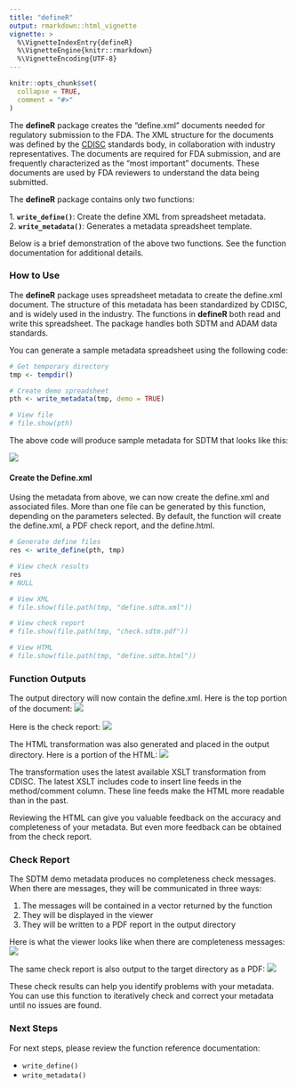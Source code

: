 ```yaml
---
title: "defineR"
output: rmarkdown::html_vignette
vignette: >
  %\VignetteIndexEntry{defineR}
  %\VignetteEngine{knitr::rmarkdown}
  %\VignetteEncoding{UTF-8}
---
```


```r
knitr::opts_chunk$set(
  collapse = TRUE,
  comment = "#>"
)
```

The **defineR** package creates the "define.xml" documents needed for 
regulatory submission to the FDA.  The XML structure for the documents 
was defined by the [CDISC](https://www.cdisc.org/) standards body, in collaboration 
with industry representatives.  The documents are required for FDA submission, 
and are frequently characterized as the "most important" documents.  These documents
are used by FDA reviewers to understand the data being submitted.

The **defineR** package contains only two functions:

<tab>1. **`write_define()`**: Create the define XML from spreadsheet metadata.  
<tab>2. **`write_metadata()`**: Generates a metadata spreadsheet template.  

Below is a brief demonstration of the above two functions. See the function
documentation for additional details.

### How to Use

The **defineR** package uses spreadsheet metadata to create the define.xml
document. The structure of this metadata has been standardized by CDISC, and is
widely used in the industry. The functions in **defineR** both read and 
write this spreadsheet.  The package handles both SDTM and ADAM data 
standards.

You can generate a sample metadata spreadsheet using the following code:
```r
# Get temporary directory 
tmp <- tempdir()

# Create demo spreadsheet
pth <- write_metadata(tmp, demo = TRUE)

# View file
# file.show(pth)

```
The above code will produce sample metadata for SDTM that looks like this:

<img src="../man/images/metadata.png"/>

#### Create the Define.xml
Using the metadata from above, we can now create the define.xml and 
associated files.  More than one file can be generated by this
function, depending on the parameters selected.  By default, the 
function will create the define.xml, a PDF check report, and the define.html.

```r
# Generate define files
res <- write_define(pth, tmp)

# View check results
res
# NULL

# View XML
# file.show(file.path(tmp, "define.sdtm.xml"))

# View check report
# file.show(file.path(tmp, "check.sdtm.pdf"))

# View HTML
# file.show(file.path(tmp, "define.sdtm.html"))

```

### Function Outputs

The output directory will now contain the define.xml.  Here is the 
top portion of the document:
<img src="../man/images/define.png"/>

Here is the check report:
<img src="../man/images/report1.png"/>

The HTML transformation was also generated and placed in the 
output directory.  Here is a portion of the HTML:
<img src="../man/images/html.png"/>

The transformation uses the latest available XSLT transformation from CDISC.
The latest XSLT includes code to insert line feeds in the method/comment column.
These line feeds make the HTML more readable than in the past.

Reviewing the HTML can give you valuable feedback on the accuracy and completeness
of your metadata.  But even more feedback can be obtained from the check report.

### Check Report

The SDTM demo metadata produces no completeness check messages.  When there
are messages, they will be communicated in three ways: 

1. The messages
will be contained in a vector returned by the function  
2. They will be displayed in the viewer  
3. They will be written to a PDF report in the output directory  

Here is what the viewer looks like when there are completeness messages:
<img src="../man/images/viewer.png"/>

The same check report is also output to the target directory as a PDF:
<img src="../man/images/report.png"/>

These check results can help you identify problems with your metadata.
You can use this function to iteratively check and correct your metadata
until no issues are found.


### Next Steps

For next steps, please review the function reference documentation:

* `write_define()`
* `write_metadata()`

